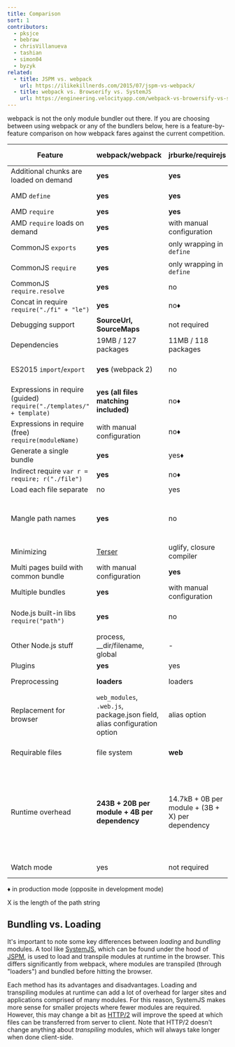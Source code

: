 ```yaml
---
title: Comparison
sort: 1
contributors:
  - pksjce
  - bebraw
  - chrisVillanueva
  - tashian
  - simon04
  - byzyk
related:
  - title: JSPM vs. webpack
    url: https://ilikekillnerds.com/2015/07/jspm-vs-webpack/
  - title: webpack vs. Browserify vs. SystemJS
    url: https://engineering.velocityapp.com/webpack-vs-browersify-vs-systemjs-for-spas-95b349a41fa0
---
```


webpack is not the only module bundler out there. If you are choosing between using webpack or any of the bundlers below, here is a feature-by-feature comparison on how webpack fares against the current competition.

| Feature                                                              | webpack/webpack                                                          | jrburke/requirejs                                | substack/node-browserify                            | jspm/jspm-cli                                                                                                                                     | rollup/rollup                                                                | brunch/brunch                                                                              |
| -------------------------------------------------------------------- | ------------------------------------------------------------------------ | ------------------------------------------------ | --------------------------------------------------- | ------------------------------------------------------------------------------------------------------------------------------------------------- | ---------------------------------------------------------------------------- | ------------------------------------------------------------------------------------------ |
| Additional chunks are loaded on demand                               | **yes**                                                                  | **yes**                                          | no                                                  | [System.import](https://github.com/systemjs/systemjs/blob/master/docs/system-api.md#systemimportmodulename--normalizedparentname---promisemodule) | no                                                                           | no                                                                                         |
| AMD `define`                                                         | **yes**                                                                  | **yes**                                          | [deamdify](https://github.com/jaredhanson/deamdify) | yes                                                                                                                                               | [rollup-plugin-amd](https://github.com/piuccio/rollup-plugin-amd)            | yes                                                                                        |
| AMD `require`                                                        | **yes**                                                                  | **yes**                                          | no                                                  | yes                                                                                                                                               | no                                                                           | yes                                                                                        |
| AMD `require` loads on demand                                        | **yes**                                                                  | with manual configuration                        | no                                                  | yes                                                                                                                                               | no                                                                           | no                                                                                         |
| CommonJS `exports`                                                   | **yes**                                                                  | only wrapping in `define`                        | **yes**                                             | yes                                                                                                                                               | [commonjs-plugin](https://github.com/rollup/rollup-plugin-commonjs)          | yes                                                                                        |
| CommonJS `require`                                                   | **yes**                                                                  | only wrapping in `define`                        | **yes**                                             | yes                                                                                                                                               | [commonjs-plugin](https://github.com/rollup/rollup-plugin-commonjs)          | yes                                                                                        |
| CommonJS `require.resolve`                                           | **yes**                                                                  | no                                               | no                                                  | no                                                                                                                                                | no                                                                           |                                                                                            |
| Concat in require `require("./fi" + "le")`                           | **yes**                                                                  | no♦                                              | no                                                  | no                                                                                                                                                | no                                                                           |                                                                                            |
| Debugging support                                                    | **SourceUrl, SourceMaps**                                                | not required                                     | SourceMaps                                          | **SourceUrl, SourceMaps**                                                                                                                         | **SourceUrl, SourceMaps**                                                    | SourceMaps                                                                                 |
| Dependencies                                                         | 19MB / 127 packages                                                      | 11MB / 118 packages                              | **1.2MB / 1 package**                               | 26MB / 131 packages                                                                                                                               | ?MB / 3 packages                                                             |                                                                                            |
| ES2015 `import`/`export`                                             | **yes** (webpack 2)                                                      | no                                               | no                                                  | **yes**                                                                                                                                           | **yes**                                                                      | yes, via [es6 module transpiler](https://github.com/gcollazo/es6-module-transpiler-brunch) |
| Expressions in require (guided) `require("./templates/" + template)` | **yes (all files matching included)**                                    | no♦                                              | no                                                  | no                                                                                                                                                | no                                                                           | no                                                                                         |
| Expressions in require (free) `require(moduleName)`                  | with manual configuration                                                | no♦                                              | no                                                  | no                                                                                                                                                | no                                                                           |                                                                                            |
| Generate a single bundle                                             | **yes**                                                                  | yes♦                                             | yes                                                 | yes                                                                                                                                               | yes                                                                          | yes                                                                                        |
| Indirect require `var r = require; r("./file")`                      | **yes**                                                                  | no♦                                              | no                                                  | no                                                                                                                                                | no                                                                           |                                                                                            |
| Load each file separate                                              | no                                                                       | yes                                              | no                                                  | yes                                                                                                                                               | no                                                                           | no                                                                                         |
| Mangle path names                                                    | **yes**                                                                  | no                                               | partial                                             | yes                                                                                                                                               | not required (path names are not included in the bundle)                     | no                                                                                         |
| Minimizing                                                           | [Terser](https://github.com/fabiosantoscode/terser)                      | uglify, closure compiler                         | [uglifyify](https://github.com/hughsk/uglifyify)    | yes                                                                                                                                               | [uglify-plugin](https://github.com/TrySound/rollup-plugin-uglify)            | [UglifyJS-brunch](https://github.com/brunch/uglify-js-brunch)                              |
| Multi pages build with common bundle                                 | with manual configuration                                                | **yes**                                          | with manual configuration                           | with bundle arithmetic                                                                                                                            | no                                                                           | no                                                                                         |
| Multiple bundles                                                     | **yes**                                                                  | with manual configuration                        | with manual configuration                           | yes                                                                                                                                               | no                                                                           | yes                                                                                        |
| Node.js built-in libs `require("path")`                              | **yes**                                                                  | no                                               | **yes**                                             | **yes**                                                                                                                                           | [node-resolve-plugin](https://github.com/rollup/rollup-plugin-node-resolve)  |                                                                                            |
| Other Node.js stuff                                                  | process, \_\_dir/filename, global                                        | -                                                | process, \_\_dir/filename, global                   | process, \_\_dir/filename, global for cjs                                                                                                         | global ([commonjs-plugin](https://github.com/rollup/rollup-plugin-commonjs)) |                                                                                            |
| Plugins                                                              | **yes**                                                                  | yes                                              | **yes**                                             | yes                                                                                                                                               | yes                                                                          | yes                                                                                        |
| Preprocessing                                                        | **loaders**                                                              | loaders                                          | transforms                                          | plugin translate                                                                                                                                  | plugin transforms                                                            | compilers, optimizers                                                                      |
| Replacement for browser                                              | `web_modules`, `.web.js`, package.json field, alias configuration option | alias option                                     | package.json field, alias option                    | package.json, alias option                                                                                                                        | no                                                                           |                                                                                            |
| Requirable files                                                     | file system                                                              | **web**                                          | file system                                         | through plugins                                                                                                                                   | file system or through plugins                                               | file system                                                                                |
| Runtime overhead                                                     | **243B + 20B per module + 4B per dependency**                            | 14.7kB + 0B per module + (3B + X) per dependency | 415B + 25B per module + (6B + 2X) per dependency    | 5.5kB for self-executing bundles, 38kB for full loader and polyfill, 0 plain modules, 293B CJS, 139B ES2015 System.register before gzip           | **none for ES2015 modules** (other formats may have)                         |                                                                                            |
| Watch mode                                                           | yes                                                                      | not required                                     | [watchify](https://github.com/browserify/watchify)  | not needed in dev                                                                                                                                 | [rollup-watch](https://github.com/rollup/rollup-watch)                       | yes                                                                                        |

♦ in production mode (opposite in development mode)

X is the length of the path string

## Bundling vs. Loading

It's important to note some key differences between _loading_ and _bundling_ modules. A tool like [SystemJS](https://github.com/systemjs/systemjs), which can be found under the hood of [JSPM](https://github.com/jspm/jspm-cli), is used to load and transpile modules at runtime in the browser. This differs significantly from webpack, where modules are transpiled (through "loaders") and bundled before hitting the browser.

Each method has its advantages and disadvantages. Loading and transpiling modules at runtime can add a lot of overhead for larger sites and applications comprised of many modules. For this reason, SystemJS makes more sense for smaller projects where fewer modules are required. However, this may change a bit as [HTTP/2](https://http2.github.io/) will improve the speed at which files can be transferred from server to client. Note that HTTP/2 doesn't change anything about _transpiling_ modules, which will always take longer when done client-side.

